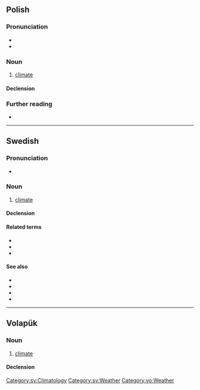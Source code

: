 ==Polish==

===Pronunciation===
* {{pl-IPA}}
* {{audio|pl|Pl-klimat.ogg|Audio}}

===Noun===
{{pl-noun|m-in}}

# [[climate]]

====Declension====
{{pl-decl-noun-m-in}}

===Further reading===
* {{R:PWN}}

----

==Swedish==

===Pronunciation===
* {{audio|sv|Sv-klimat.ogg|Audio}}

===Noun===
{{sv-noun|n}}

# [[climate]]

====Declension====
{{sv-infl-noun-n-zero}}

====Related terms====
* {{l|sv|klimatförändring}}
* {{l|sv|klimatpåverkan}}
* {{l|sv|klimatskeptiker}}

====See also====
* {{l|sv|global}}
* {{l|sv|klematis}}
* {{l|sv|uppvärmning}}
* {{l|sv|väder}}

[[Category:sv:Climatology]]
[[Category:sv:Weather]]

----

==Volapük==

===Noun===
{{vo-noun}}

# [[climate]]

====Declension====
{{vo-decl-noun}}

[[Category:vo:Weather]]